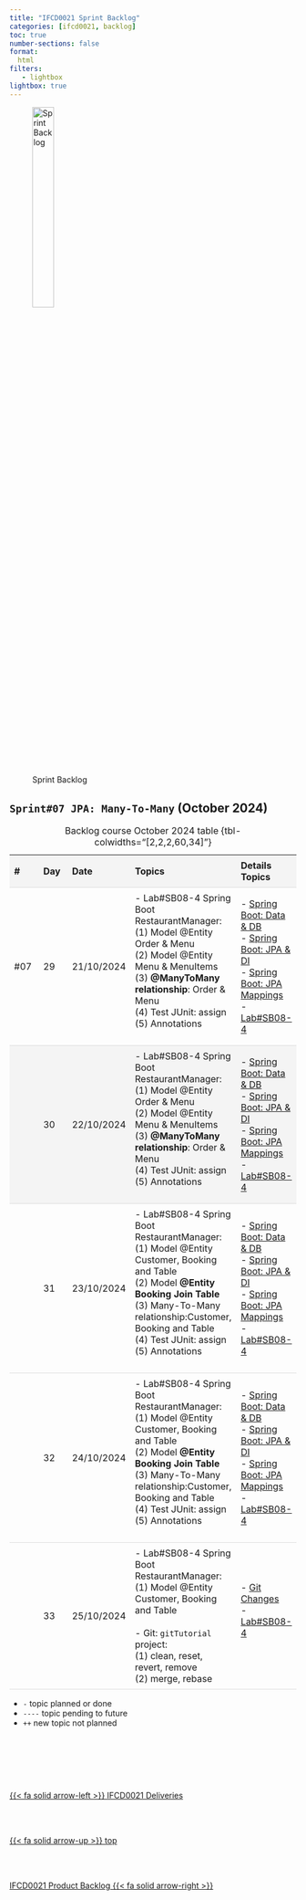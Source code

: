 ```yaml
---
title: "IFCD0021 Sprint Backlog"
categories: [ifcd0021, backlog]
toc: true
number-sections: false
format:
  html
filters:
   - lightbox
lightbox: true
---
```


<style>

.heatMap th { background:  #f4f4f4;}
tr:nth-child(2) {background-color: #f4f4f4;}

th, td {
  padding: 8px;
  text-align: left;
  border-bottom: 1px solid #ddd;
}

tr:hover {background-color:  #f4f4f4;}

</style>

![Sprint Backlog](/images/home/backlog.jpg){width="30%"}

<div class="heatMap">

::: {.column-page-right}


##  ``Sprint#07 JPA: Many-To-Many`` (October 2024)

| # | Day | Date | Topics |  Details Topics |
| -- | -- | -- | -- | -- |
|  #07 | 29 | 21/10/2024 | - Lab#SB08-4 Spring Boot RestaurantManager: </br>  (1) Model @Entity Order & Menu   </br> (2) Model @Entity Menu & MenuItems </br> (3) **@ManyToMany relationship**: Order & Menu </br> (4)  Test JUnit: assign </br> (5)  Annotations </br> </br> |  - [Spring Boot: Data & DB](/springboot/boot-concepts-data.qmd) </br> - [Spring Boot: JPA & DI](/springboot/boot-concepts-jpa.qmd) </br> - [Spring Boot: JPA Mappings](/springboot/boot-concepts-jpa-2.qmd)   </br> - [Lab#SB08-4](/springboot/sblab8-4.qmd){.external target='_blank'} </BR>  |
|   | 30 | 22/10/2024 | - Lab#SB08-4 Spring Boot RestaurantManager: </br>  (1) Model @Entity Order & Menu   </br> (2) Model @Entity Menu & MenuItems </br> (3) **@ManyToMany relationship**: Order & Menu </br> (4)  Test JUnit: assign </br> (5)  Annotations </br> </br> |  - [Spring Boot: Data & DB](/springboot/boot-concepts-data.qmd) </br> - [Spring Boot: JPA & DI](/springboot/boot-concepts-jpa.qmd) </br> - [Spring Boot: JPA Mappings](/springboot/boot-concepts-jpa-2.qmd)   </br> - [Lab#SB08-4](/springboot/sblab8-4.qmd){.external target='_blank'} </BR>   |
|   | 31 | 23/10/2024 | - Lab#SB08-4 Spring Boot RestaurantManager: </br>  (1) Model @Entity Customer, Booking and Table   </br> (2) Model **@Entity Booking Join Table** </br> (3) Many-To-Many relationship:Customer, Booking and Table  </br> (4)  Test JUnit: assign </br> (5)  Annotations </br> </br> |  - [Spring Boot: Data & DB](/springboot/boot-concepts-data.qmd) </br> - [Spring Boot: JPA & DI](/springboot/boot-concepts-jpa.qmd) </br> - [Spring Boot: JPA Mappings](/springboot/boot-concepts-jpa-2.qmd)   </br> - [Lab#SB08-4](/springboot/sblab8-4.qmd){.external target='_blank'} </BR>   |
|   | 32 | 24/10/2024 | - Lab#SB08-4 Spring Boot RestaurantManager: </br>  (1) Model @Entity Customer, Booking and Table   </br> (2) Model **@Entity Booking Join Table** </br> (3) Many-To-Many relationship:Customer, Booking and Table  </br> (4)  Test JUnit: assign </br> (5)  Annotations </br> </br> |  - [Spring Boot: Data & DB](/springboot/boot-concepts-data.qmd) </br> - [Spring Boot: JPA & DI](/springboot/boot-concepts-jpa.qmd) </br> - [Spring Boot: JPA Mappings](/springboot/boot-concepts-jpa-2.qmd)   </br> - [Lab#SB08-4](/springboot/sblab8-4.qmd){.external target='_blank'} </BR>   |
|   | 33 | 25/10/2024 | - Lab#SB08-4 Spring Boot RestaurantManager: </br> (1)  Model @Entity Customer, Booking and Table   </br> </br>  - Git: `gitTutorial` project: </br> (1)  clean, reset, revert, remove </br>  (2) merge, rebase   </br>   | - [Git Changes](https://www.atlassian.com/es/git/tutorials/undoing-changes){.external target='_blank'}  </br>  - [Lab#SB08-4](/springboot/sblab8-4.qmd){.external target='_blank'} </br></br> |
: Backlog course October 2024 table {tbl-colwidths="[2,2,2,60,34]"}
:::

</div>

::: {.callout-note}
- `-` topic planned or done
- `----` topic pending to future
- `++` new topic not planned
:::


<!--- navLinks -->
<br><br>

<div class=row>
<br>
<div class='column left previous'>
<br>
[{{< fa solid arrow-left >}} IFCD0021 Deliveries](/ifcd0021-24/ifcd0021deliveries-24.qmd)
<br>
</div>
<br>
<div class='column center'>
<br>
[{{< fa solid arrow-up >}} top](#top)
<br>
</div>
<br>
<div class='column right next'>
<br>
[IFCD0021 Product Backlog  {{< fa solid arrow-right >}}](/ifcd0021-24/ifcd0021backlog-product-24.qmd)
<br>
</div>
<br>
</div>
